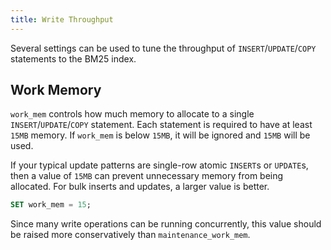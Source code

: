 ```yaml
---
title: Write Throughput
---
```


Several settings can be used to tune the throughput of `INSERT`/`UPDATE`/`COPY` statements to the BM25 index.

## Work Memory

`work_mem` controls how much memory to allocate to a single `INSERT`/`UPDATE`/`COPY` statement. Each statement is required to have at least `15MB` memory. If
`work_mem` is below `15MB`, it will be ignored and `15MB` will be used.

If your typical update patterns are single-row atomic `INSERT`s or `UPDATE`s, then a value of `15MB` can prevent unnecessary memory from being allocated. For bulk inserts
and updates, a larger value is better.

```sql
SET work_mem = 15;
```

Since many write operations can be running concurrently, this value should be raised more conservatively than `maintenance_work_mem`.
